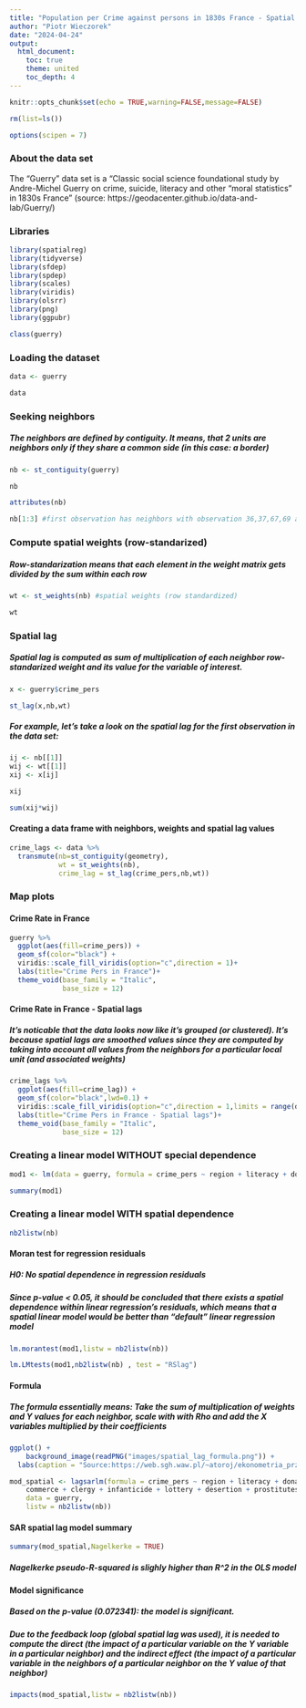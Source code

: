 ---
title: "Population per Crime against persons in 1830s France - Spatial Model"
author: "Piotr Wieczorek"
date: "2024-04-24"
output: 
  html_document: 
    toc: true
    theme: united
    toc_depth: 4
---

```{r setup, include=FALSE}
knitr::opts_chunk$set(echo = TRUE,warning=FALSE,message=FALSE)
```

```{r}
rm(list=ls())
```


```{r}
options(scipen = 7)
```


### About the data set

The "Guerry" data set is a "Classic social science foundational study by Andre-Michel Guerry on crime, suicide, literacy and other “moral statistics” in 1830s France" (source: https://geodacenter.github.io/data-and-lab/Guerry/)

### Libraries

```{r}
library(spatialreg)
library(tidyverse)
library(sfdep)
library(spdep)
library(scales)
library(viridis)
library(olsrr)
library(png)
library(ggpubr)
```


```{r}
class(guerry)
```

### Loading the dataset

```{r}
data <- guerry
```



```{r}
data
```

### Seeking neighbors

##### The neighbors are defined by contiguity. It means, that 2 units are neighbors only if they share a common side (in this case: a border)


```{r}
nb <- st_contiguity(guerry)
```

```{r}
nb
```

```{r}
attributes(nb)
```

```{r}
nb[1:3] #first observation has neighbors with observation 36,37,67,69 and so on..
```

### Compute spatial weights (row-standarized)

##### Row-standarization means that each element in the weight matrix gets divided by the sum within each row

```{r}
wt <- st_weights(nb) #spatial weights (row standardized)
```

```{r}
wt
```

### Spatial lag

##### Spatial lag is computed as sum of multiplication of each neighbor row-standarized weight and its value for the variable of interest.

```{r}
x <- guerry$crime_pers
```

```{r}
st_lag(x,nb,wt)
```
##### For example, let's take a look on the spatial lag for the first observation in the data set:

```{r}
ij <- nb[[1]]
wij <- wt[[1]]
xij <- x[ij]
```


```{r}
xij
```

```{r}
sum(xij*wij)
```

#### Creating a data frame with neighbors, weights and spatial lag values


```{r}
crime_lags <- data %>%
  transmute(nb=st_contiguity(geometry),
            wt = st_weights(nb),
            crime_lag = st_lag(crime_pers,nb,wt))
```


### Map plots

#### Crime Rate in France 

```{r}
guerry %>%
  ggplot(aes(fill=crime_pers)) + 
  geom_sf(color="black") + 
  viridis::scale_fill_viridis(option="c",direction = 1)+
  labs(title="Crime Pers in France")+
  theme_void(base_family = "Italic",
             base_size = 12) 

```


#### Crime Rate in France - Spatial lags

##### It's noticable that the data looks now like it's grouped (or clustered). It's because spatial lags are smoothed values since they are computed by taking into account all values from the neighbors for a particular local unit (and associated weights)


```{r}
crime_lags %>%
  ggplot(aes(fill=crime_lag)) + 
  geom_sf(color="black",lwd=0.1) + 
  viridis::scale_fill_viridis(option="c",direction = 1,limits = range(data$crime_pers))+
  labs(title="Crime Pers in France - Spatial lags")+
  theme_void(base_family = "Italic",
             base_size = 12) 

```





### Creating a linear model WITHOUT special dependence


```{r}
mod1 <- lm(data = guerry, formula = crime_pers ~ region + literacy + donations  + wealth + commerce + clergy + infanticide  + lottery + desertion  + prostitutes)
```


```{r}
summary(mod1)
```



### Creating a linear model WITH spatial dependence



```{r}
nb2listw(nb)
```

#### Moran test for regression residuals

##### H0: No spatial dependence in regression residuals
##### Since p-value < 0.05, it should be concluded that there exists a spatial dependence within linear regression's residuals, which means that a spatial linear model would be better than "default" linear regression model


```{r}
lm.morantest(mod1,listw = nb2listw(nb))
```


```{r}
lm.LMtests(mod1,nb2listw(nb) , test = "RSlag")
```

#### Formula

##### The formula essentially means: Take the sum of multiplication of weights and Y values for each neighbor, scale with with Rho and add the X variables multiplied by their coefficients

```{r,fig.width=6,fig.height=2}
ggplot() + 
    background_image(readPNG("images/spatial_lag_formula.png")) + 
  labs(caption = "Source:https://web.sgh.waw.pl/~atoroj/ekonometria_przestrzenna/5_single_source_GIS_polygons_EN.pdf")
```


```{r}
mod_spatial <- lagsarlm(formula = crime_pers ~ region + literacy + donations + wealth + 
    commerce + clergy + infanticide + lottery + desertion + prostitutes, 
    data = guerry,
    listw = nb2listw(nb))
```


#### SAR spatial lag model summary

```{r}
summary(mod_spatial,Nagelkerke = TRUE)
```


##### Nagelkerke pseudo-R-squared is slighly higher than R^2 in the OLS model

#### Model significance

##### Based on the p-value (0.072341): the model is significant.



##### Due to the feedback loop (global spatial lag was used), it is needed to compute the direct (the impact of a particular variable on the Y variable in a particular neighbor) and the indirect effect (the impact of a particular variable in the neighbors of a particular neighbor on the Y value of that neighbor)

```{r}
impacts(mod_spatial,listw = nb2listw(nb))
```




